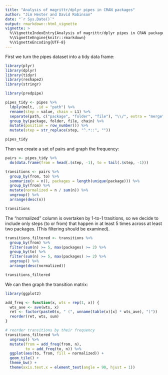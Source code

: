 ```yaml
---
title: "Analysis of magrittr/dplyr pipes in CRAN packages"
author: "Jim Hester and David Robinson"
date: "`r Sys.Date()`"
output: rmarkdown::html_vignette
vignette: >
  %\VignetteIndexEntry{Analysis of magrittr/dplyr pipes in CRAN packages}
  %\VignetteEngine{knitr::rmarkdown}
  %\VignetteEncoding{UTF-8}
---
```


First we turn the pipes dataset into a tidy data frame:

```r
library(plyr)
library(dplyr)
library(tidyr)
library(reshape2)
library(stringr)

library(predpipe)

pipes_tidy <- pipes %>%
  ldply(melt, .id = "path") %>%
  rename(step = value, chain = L1) %>%
  separate(path, c("package", "folder", "file"), "\\/", extra = "merge") %>%
  group_by(package, folder, file, chain) %>%
  mutate(position = row_number()) %>%
  mutate(step = str_replace(step, "^.*::", ""))

pipes_tidy
```

Then we create a set of pairs and graph the frequency:

```r
pairs <- pipes_tidy %>%
  do(data.frame(from = head(.$step, -1), to = tail(.$step, -1)))

transitions <- pairs %>%
  group_by(from, to) %>%
  summarize(n = n(), packages = length(unique(package))) %>%
  group_by(from) %>%
  mutate(normalized = n / sum(n)) %>%
  ungroup() %>%
  arrange(desc(n))

transitions
```

The "normalized" column is overtaken by 1-to-1 trasitions, so we decide to include only steps (to or from) that happen in at least 5 times across at least two packages. (This filtering should be examined).

```r
transitions_filtered <- transitions %>%
  group_by(from) %>%
  filter(sum(n) >= 5, max(packages) >= 2) %>%
  group_by(to) %>%
  filter(sum(n) >= 5, max(packages) >= 2) %>%
  ungroup() %>%
  arrange(desc(normalized))

transitions_filtered
```

We can then graph the transition matrix:

```r
library(ggplot2)

add_freq <- function(x, wts = rep(1, x)) {
  wts_ave <- ave(wts, x)
  ret <- factor(paste0(x, " (", unname(table(x)[x] * wts_ave), ")"))
  reorder(ret, wts, sum)
}

# reorder transitions by their frequency
transitions_filtered %>%
  ungroup() %>%
  mutate(from = add_freq(from, n),
         to = add_freq(to, n)) %>%
  ggplot(aes(to, from, fill = normalized)) +
  geom_tile() +
  theme_bw() +
  theme(axis.text.x = element_text(angle = 90, hjust = 1))
```
